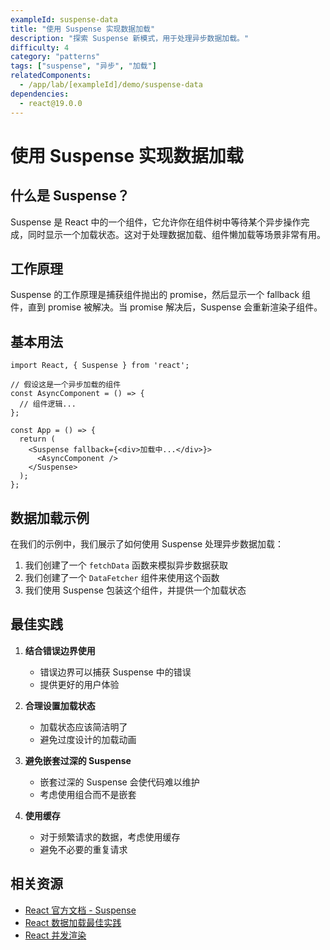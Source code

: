 ```yaml
---
exampleId: suspense-data
title: "使用 Suspense 实现数据加载"
description: "探索 Suspense 新模式，用于处理异步数据加载。"
difficulty: 4
category: "patterns"
tags: ["suspense", "异步", "加载"]
relatedComponents:
  - /app/lab/[exampleId]/demo/suspense-data
dependencies:
  - react@19.0.0
---
```


# 使用 Suspense 实现数据加载

## 什么是 Suspense？

Suspense 是 React 中的一个组件，它允许你在组件树中等待某个异步操作完成，同时显示一个加载状态。这对于处理数据加载、组件懒加载等场景非常有用。

## 工作原理

Suspense 的工作原理是捕获组件抛出的 promise，然后显示一个 fallback 组件，直到 promise 被解决。当 promise 解决后，Suspense 会重新渲染子组件。

## 基本用法

```tsx
import React, { Suspense } from 'react';

// 假设这是一个异步加载的组件
const AsyncComponent = () => {
  // 组件逻辑...
};

const App = () => {
  return (
    <Suspense fallback={<div>加载中...</div>}>
      <AsyncComponent />
    </Suspense>
  );
};
```

## 数据加载示例

在我们的示例中，我们展示了如何使用 Suspense 处理异步数据加载：

1. 我们创建了一个 `fetchData` 函数来模拟异步数据获取
2. 我们创建了一个 `DataFetcher` 组件来使用这个函数
3. 我们使用 Suspense 包装这个组件，并提供一个加载状态

## 最佳实践

1. **结合错误边界使用**
   - 错误边界可以捕获 Suspense 中的错误
   - 提供更好的用户体验

2. **合理设置加载状态**
   - 加载状态应该简洁明了
   - 避免过度设计的加载动画

3. **避免嵌套过深的 Suspense**
   - 嵌套过深的 Suspense 会使代码难以维护
   - 考虑使用组合而不是嵌套

4. **使用缓存**
   - 对于频繁请求的数据，考虑使用缓存
   - 避免不必要的重复请求

## 相关资源

- [React 官方文档 - Suspense](https://react.dev/reference/react/Suspense)
- [React 数据加载最佳实践](https://react.dev/learn/loading-data)
- [React 并发渲染](https://react.dev/learn/concurrent-rendering)